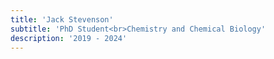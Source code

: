 ```yaml
---
title: 'Jack Stevenson'
subtitle: 'PhD Student<br>Chemistry and Chemical Biology'
description: '2019 - 2024'
---
```


